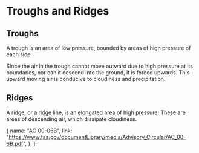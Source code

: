 

# Troughs and Ridges

## Troughs

A trough is an area of low pressure, bounded by areas of high pressure of each side.

Since the air in the trough cannot move outward due to high pressure at its boundaries, nor can it descend into the ground, it is forced upwards.
This upward moving air is conducive to cloudiness and precipitation.

## Ridges

A ridge, or a ridge line, is an elongated area of high pressure. These are areas of descending air, which
dissipate cloudiness.

  {
    name: "AC 00-06B",
    link: "https://www.faa.gov/documentLibrary/media/Advisory_Circular/AC_00-6B.pdf",
  },
];
